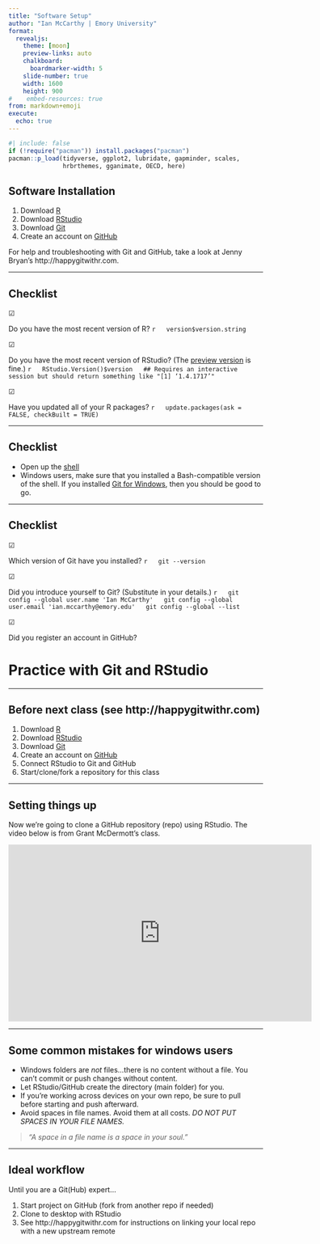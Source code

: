 ```yaml
---
title: "Software Setup"
author: "Ian McCarthy | Emory University"
format: 
  revealjs:
    theme: [moon]
    preview-links: auto
    chalkboard:
      boardmarker-width: 5
    slide-number: true
    width: 1600
    height: 900    
#    embed-resources: true
from: markdown+emoji
execute: 
  echo: true
---
```


```r
#| include: false
if (!require("pacman")) install.packages("pacman")
pacman::p_load(tidyverse, ggplot2, lubridate, gapminder, scales,
               hrbrthemes, gganimate, OECD, here)
```

## Software Installation

1. Download [R](https://www.r-project.org/)
2. Download [RStudio](https://www.rstudio.com/products/rstudio/download/preview/)
3. Download [Git](https://git-scm.com/downloads)
4. Create an account on [GitHub](https://github.com/)

::: {.fragment}
For help and troubleshooting with Git and GitHub, take a look at Jenny Bryan's http://happygitwithr.com.
:::

---

## Checklist

<html>&#9745;</html> Do you have the most recent version of R?
  ```r
  version$version.string
  ```


<html>&#9745;</html> Do you have the most recent version of RStudio? (The [preview version](https://www.rstudio.com/products/rstudio/download/preview/) is fine.)
  ```r
  RStudio.Version()$version
  ## Requires an interactive session but should return something like "[1] ‘1.4.1717’"
  ```

<html>&#9745;</html> Have you updated all of your R packages? 
  ```r
  update.packages(ask = FALSE, checkBuilt = TRUE)
  ```
  
---

## Checklist

- Open up the [shell](http://happygitwithr.com/shell.html#shell)
- Windows users, make sure that you installed a Bash-compatible version of the shell. If you installed [Git for Windows](https://gitforwindows.org), then you should be good to go.


---

## Checklist

<html>&#9745;</html> Which version of Git have you installed?
  ```r
  git --version
  ```

<html>&#9745;</html> Did you introduce yourself to Git? (Substitute in your details.)
  ```r
  git config --global user.name 'Ian McCarthy'
  git config --global user.email 'ian.mccarthy@emory.edu'
  git config --global --list
  ```

<html>&#9745;</html> Did you register an account in GitHub?



# Practice with Git and RStudio


---

## Before next class (see http://happygitwithr.com)

1. Download [R](https://www.r-project.org/)
2. Download [RStudio](https://www.rstudio.com/products/rstudio/download/preview/)
3. Download [Git](https://git-scm.com/downloads)
4. Create an account on [GitHub](https://github.com/)
5. Connect RStudio to Git and GitHub
6. Start/clone/fork a repository for this class 


---

## Setting things up

Now we're going to clone a GitHub repository (repo) using RStudio. The video below is from Grant McDermott's class.

<center>
<iframe width="600" height="350" src="https://raw.githack.com/uo-ec607/lectures/master/02-git/02-Git.html#15" frameborder="0" allow="accelerometer; autoplay; encrypted-media; gyroscope; picture-in-picture" allowfullscreen></iframe>
</center>

---

## Some common mistakes for windows users

- Windows folders are *not* files...there is no content without a file. You can't commit or push changes without content.
- Let RStudio/GitHub create the directory (main folder) for you.
- If you're working across devices on your own repo, be sure to pull before starting and push afterward.
- Avoid spaces in file names. Avoid them at all costs. *DO NOT PUT SPACES IN YOUR FILE NAMES.*

>*"A space in a file name is a space in your soul."*


---

## Ideal workflow

Until you are a Git(Hub) expert...

1. Start project on GitHub (fork from another repo if needed)
2. Clone to desktop with RStudio
3. See http://happygitwithr.com for instructions on linking your local repo with a new upstream remote
